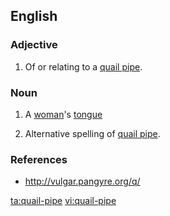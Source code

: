 ==English==

===Adjective===
{{head|en|adjective}}
# Of or relating to a [[quail pipe]].

===Noun===
{{en-noun}}
# {{slang|obsolete}} A [[woman]]'s [[tongue]]
# Alternative spelling of [[quail pipe]].

===References===
*http://vulgar.pangyre.org/q/

[[ta:quail-pipe]]
[[vi:quail-pipe]]